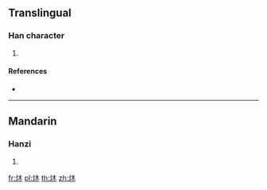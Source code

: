 {{character info/new}}
==Translingual==

===Han character===
{{Han char|rn=86|rad=火|as=04|sn=8|four=94890|canj=FD,XFD|ids=⿰火木}}

# {{defn|Han|sort=火04}}

====References====
* {{Han ref|kx=0667.160|dkj=18913|dj=1076.240|hdz=32191.070|uh=7091|ud=28817|bh=CD56|bd=52566}}

----

==Mandarin==

===Hanzi===
{{cmn-hanzi|pin=[[mù]] ([[mu4]])|wg=mu<sup>4</sup>}}

# {{defn|lang=cmn|sort=火04}}

[[fr:炑]]
[[pl:炑]]
[[th:炑]]
[[zh:炑]]